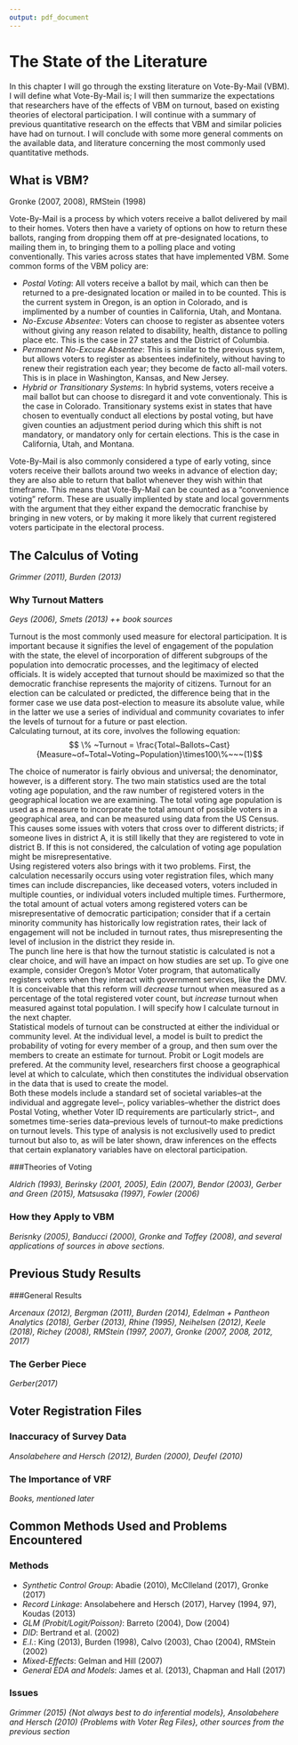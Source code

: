 ```yaml
---
output: pdf_document
---
```

<!--
The {#rmd-basics} text after the chapter declaration will allow us to link throughout the document back to the beginning of Chapter 1.  These labels will automatically be generated (if not specified) by changing the spaces to hyphens and capital letters to lowercase.  Look for the reference to this label at the beginning of Chapter 2.
-->

# The State of the Literature {#rmd-basics}

In this chapter I will go through the exsting literature on Vote-By-Mail (VBM). I will define what Vote-By-Mail is; I will then summarize the expectations that researchers have of the effects of VBM on turnout, based on existing theories of electoral participation. I will continue with a summary of previous quantitative research on the effects that VBM and similar policies have had on turnout. I will conclude with some more general comments on the available data, and literature concerning the most commonly used quantitative methods.

## What is VBM?  

Gronke (2007, 2008), RMStein (1998)  

Vote-By-Mail is a process by which voters receive a ballot delivered by mail to their homes. Voters then have a variety of options on how to return these ballots, ranging from dropping them off at pre-designated locations, to mailing them in, to bringing them to a polling place and voting conventionally. This varies across states that have implemented VBM. Some common forms of the VBM policy are:  

* *Postal Voting*: All voters receive a ballot by mail, which can then be returned to a pre-designated location or mailed in to be counted. This is the current system in Oregon, is an option in Colorado, and is implimented by a number of counties in California, Utah, and Montana.  
* *No-Excuse Absentee*: Voters can choose to register as absentee voters without giving any reason related to disability, health, distance to polling place etc. This is the case in 27 states and the District of Columbia.  
* *Permanent No-Excuse Absentee*: This is similar to the previous system, but allows voters to register as absentees indefinitely, without having to renew their registration each year; they become de facto all-mail voters. This is in place in Washington, Kansas, and New Jersey.  
* *Hybrid or Transitionary Systems*: In hybrid systems, voters receive a mail ballot but can choose to disregard it and vote conventionaly. This is the case in Colorado. Transitionary systems exist in states that have chosen to eventually conduct all elections by postal voting, but have given counties an adjustment period during which this shift is not mandatory, or mandatory only for certain elections. This is the case in California, Utah, and Montana.  
  
Vote-By-Mail is also commonly considered a type of early voting, since voters receive their ballots around two weeks in advance of election day; they are also able to return that ballot whenever they wish within that timeframe. This means that Vote-By-Mail can be counted as a "convenience voting" reform. These are usually impliented by state and local governments with the argument that they either expand the democratic franchise by bringing in new voters, or by making it more likely that current registered voters participate in the electoral process.


## The Calculus of Voting  

_Grimmer (2011), Burden (2013)_

### Why Turnout Matters  

_Geys (2006), Smets (2013) ++ book sources_  
  
Turnout is the most commonly used measure for electoral participation. It is important because it signifies the level of engagement of the population with the state, the elevel of incorporation of different subgroups of the population into democratic processes, and the legitimacy of elected officials. It is widely accepted that turnout should be maximized so that the democratic franchise represents the majority of citizens. Turnout for an election can be calculated or predicted, the difference being that in the former case we use data post-election to measure its absolute value, while in the latter we use a series of individual and community covariates to infer the levels of turnout for a future or past election.  
Calculating turnout, at its core, involves the following equation:  
$$ \% ~Turnout = \frac{Total~Ballots~Cast}{Measure~of~Total~Voting~Population}\times100\%~~~(1)$$  

The choice of numerator is fairly obvious and universal; the denominator, however, is a different story.  The two main statistics used are the total voting age population, and the raw number of registered voters in the geographical location we are examining. The total voting age population is used as a measure to incorporate the total amount of possible voters in a geographical area, and can be measured using data from the US Census. This causes some issues with voters that cross over to different districts; if someone lives in district A, it is still likelly that they are registered to vote in district B. If this is not considered, the calculation of voting age population might be misrepresentative.   
Using registered voters also brings with it two problems. First, the calculation necessarily occurs using voter registration files, which many times can include discrepancies, like deceased voters, voters included in multiple counties, or individual voters included multiple times. Furthermore, the total amount of actual voters among registered voters can be misrepresentative of democratic participation; consider that if a certain minority community has historically low registration rates, their lack of engagement will not be included in turnout rates, thus misrepresenting the level of inclusion in the district they reside in.   
The punch line here is that how the turnout statistic is calculated is not a clear choice, and will have an impact on how studies are set up. To give one example, consider Oregon's Motor Voter program, that automatically registers voters when they interact with government services, like the DMV. It is conceivable that this reform will _decrease_ turnout when measured as a percentage of the total registered voter count, but _increase_ turnout when measured against total population. I will specify how I calculate turnout in the next chapter.    
Statistical models of turnout can be constructed at either the individual or community level. At the individual level, a model is built to predict the probability of voting for every member of a group, and then sum over the members to create an estimate for turnout. Probit or Logit models are prefered. At the community level, researchers first choose a geographical level at which to calculate, which then constitutes the individual observation in the data that is used to create the model.  
Both these models include a standard set of societal variables--at the individual and aggregate level--, policy variables--whether the district does Postal Voting, whether Voter ID requirements are particularly strict--, and sometmes time-series data--previous levels of turnout--to make predictions on turnout levels. This type of analysis is not exclusivelly used to predict turnout but also to, as will be later shown, draw inferences on the effects that certain explanatory variables have on electoral participation.  




###Theories of Voting  

_Aldrich (1993), Berinsky (2001, 2005), Edin (2007), Bendor (2003), Gerber and Green (2015), Matsusaka (1997), Fowler (2006)_

### How they Apply to VBM  

_Berisnky (2005), Banducci (2000), Gronke and Toffey (2008), and several applications of sources in above sections._

## Previous Study Results  

###General Results  

_Arcenaux (2012), Bergman (2011), Burden (2014), Edelman + Pantheon Analytics (2018), Gerber (2013), Rhine (1995), Neihelsen (2012), Keele (2018), Richey (2008), RMStein (1997, 2007), Gronke (2007, 2008, 2012, 2017)_

### The Gerber Piece  

_Gerber(2017)_

## Voter Registration Files

### Inaccuracy of Survey Data  

_Ansolabehere and Hersch (2012), Burden (2000), Deufel (2010)_

### The Importance of VRF  

_Books, mentioned later_
  
## Common Methods Used and Problems Encountered  

### Methods  

* *Synthetic Control Group*: Abadie (2010), McClleland (2017), Gronke (2017)
* *Record Linkage*: Ansolabehere and Hersch (2017), Harvey (1994, 97), Koudas (2013)
* *GLM (Probit/Logit/Poisson)*:  Barreto (2004), Dow (2004)
* *DID*: Bertrand et al. (2002)
* *E.I.*: King (2013), Burden (1998), Calvo (2003), Chao (2004), RMStein (2002)
* *Mixed-Effects*: Gelman and Hill (2007)
* *General EDA and Models*: James et al. (2013), Chapman and Hall (2017)
   
### Issues  

_Grimmer (2015) {Not always best to do inferential models}, Ansolabehere and Hersch (2010) {Problems with Voter Reg Files}, other sources from the previous section_

